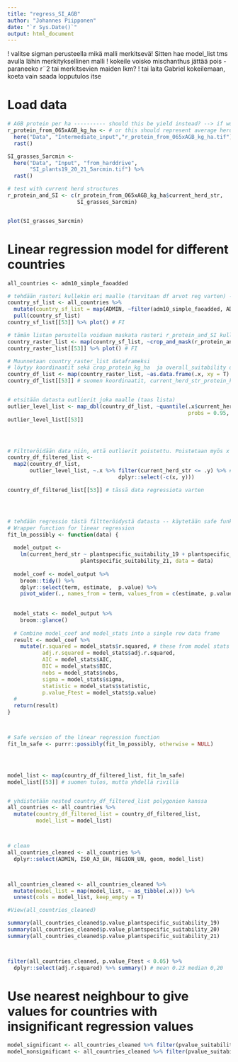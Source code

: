 ```yaml
---
title: "regress_SI_AGB"
author: "Johannes Piipponen"
date: "`r Sys.Date()`"
output: html_document
---
```


! valitse sigman perusteella mikä malli merkitsevä! Sitten hae model_list tms avulla lähin merkityksellinen malli
! kokeile voisko mischanthus jättää pois - paraneeko r¨2 tai merkitsevien maiden lkm?
! tai laita Gabriel kokeilemaan, koeta vain saada lopputulos itse

# Load data

```r
# AGB protein per ha ---------- should this be yield instead? --> if works use protein
r_protein_from_065xAGB_kg_ha <- # or this should represent average herd strucutres
  here("Data", "Intermediate_input","r_protein_from_065xAGB_kg_ha.tif") %>% 
  rast()

SI_grasses_5arcmin <- 
  here("Data", "Input", "from_harddrive",
       "SI_plants19_20_21_5arcmin.tif") %>% 
  rast()

# test with current herd structures
r_protein_and_SI <- c(r_protein_from_065xAGB_kg_ha$current_herd_str,
                      SI_grasses_5arcmin)


plot(SI_grasses_5arcmin)
```


# Linear regression model for different countries

```r
all_countries <- adm10_simple_faoadded

# tehdään rasteri kullekin eri maalle (tarvitaan df arvot reg varten) --- tässä listana maapolygonit
country_sf_list <- all_countries %>%
  mutate(country_sf_list = map(ADMIN, ~filter(adm10_simple_faoadded, ADMIN == .x))) %>%
  pull(country_sf_list)
country_sf_list[[53]] %>% plot() # FI

# tämän listan perustella voidaan maskata rasteri r_protein_and_SI kullekin maalle
country_raster_list <- map(country_sf_list, ~crop_and_mask(r_protein_and_SI, .x))
country_raster_list[[53]] %>% plot() # FI

# Muunnetaan country_raster_list dataframeksi
# löytyy koordinaatit sekä crop_protein_kg_ha  ja overall_suitability data joka maalle
country_df_list <- map(country_raster_list, ~as.data.frame(.x, xy = T) %>% as_tibble())
country_df_list[[53]] # suomen koordinaatit, current_herd_str_protein_kg_ha  ja SI for 3 grasses


# etsitään datasta outlierit joka maalle (taas lista)
outlier_level_list <- map_dbl(country_df_list, ~quantile(.x$current_herd_str,
                                                         probs = 0.95, na.rm = T)) # 95 or 99?
outlier_level_list[[53]] 




# Filtteröidään data niin, että outlierit poistettu. Poistetaan myös x ja y
country_df_filtered_list <- 
  map2(country_df_list, 
       outlier_level_list, ~.x %>% filter(current_herd_str <= .y) %>% # not sure if I should add !is.na(overall_suitability) --> varmaan jos SI == 0 nii myös pois
                                   dplyr::select(-c(x, y)))

country_df_filtered_list[[53]] # tässä data regressiota varten




# tehdään regressio tästä filtteröidystä datasta -- käytetään safe funktiota
# Wrapper function for linear regression
fit_lm_possibly <- function(data) {
  
  model_output <- 
    lm(current_herd_str ~ plantspecific_suitability_19 + plantspecific_suitability_20 +
                       plantspecific_suitability_21, data = data) 
  
  model_coef <- model_output %>% 
    broom::tidy() %>%
    dplyr::select(term, estimate,  p.value) %>% 
    pivot_wider(., names_from = term, values_from = c(estimate, p.value))
  
  
  model_stats <- model_output %>% 
    broom::glance()
  
  # Combine model_coef and model_stats into a single row data frame
  result <- model_coef %>%
    mutate(r.squared = model_stats$r.squared, # these from model stats
           adj.r.squared = model_stats$adj.r.squared,
           AIC = model_stats$AIC,
           BIC = model_stats$BIC,
           nobs = model_stats$nobs,
           sigma = model_stats$sigma,
           statistic = model_stats$statistic,
           p.value_Ftest = model_stats$p.value)
  # 
  return(result)
}



# Safe version of the linear regression function
fit_lm_safe <- purrr::possibly(fit_lm_possibly, otherwise = NULL)




model_list <- map(country_df_filtered_list, fit_lm_safe)
model_list[[53]] # suomen tulos, mutta yhdellä rivillä


# yhdistetään nested country_df_filtered_list polygonien kanssa
all_countries <- all_countries %>% 
  mutate(country_df_filtered_list = country_df_filtered_list,
         model_list = model_list)



# clean
all_countries_cleaned <- all_countries %>% 
  dplyr::select(ADMIN, ISO_A3_EH, REGION_UN, geom, model_list)



all_countries_cleaned <- all_countries_cleaned %>%
  mutate(model_list = map(model_list, ~ as_tibble(.x))) %>%
  unnest(cols = model_list, keep_empty = T)

#View(all_countries_cleaned)

summary(all_countries_cleaned$p.value_plantspecific_suitability_19)
summary(all_countries_cleaned$p.value_plantspecific_suitability_20)
summary(all_countries_cleaned$p.value_plantspecific_suitability_21)



filter(all_countries_cleaned, p.value_Ftest < 0.05) %>% 
  dplyr::select(adj.r.squared) %>% summary() # mean 0.23 median 0,20
```

# Use nearest neighbour to give values for countries with insignificant regression values

```r
model_significant <- all_countries_cleaned %>% filter(pvalue_suitability < 0.05) # 125 maata
model_nonsignificant <- all_countries_cleaned %>% filter(pvalue_suitability >= 0.05 | is.na(pvalue_suitability))

```


